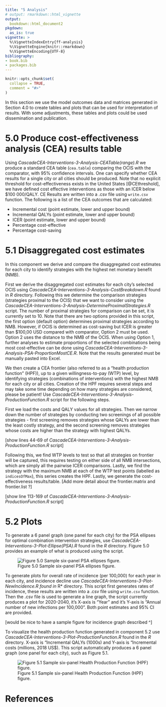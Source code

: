 ```yaml
---
title: "5 Analysis"
# output: rmarkdown::html_vignette
output:
  bookdown::html_document2
pkgdown:
  as_is: true
vignette: >
  %\VignetteIndexEntry{ff-analysis}
  %\VignetteEngine{knitr::rmarkdown}
  %\VignetteEncoding{UTF-8}
bibliography:
- book.bib
- packages.bib  
---
```


```r
knitr::opts_chunk$set(
  collapse = TRUE,
  comment = "#>"
)
```

In this section we use the model outcomes data and matrices generated in Section 4.0 to create tables and plots that can be used for interpretation of results. With some adjustments, these tables and plots could be used dissemination and publication.

# 5.0 Produce cost-effectiveness analysis (CEA) results table {-}

 Using *CascadeCEA-Interventions-3-Analysis-CEATable(range).R* we produce a standard CEA table (`cea.table`) comparing the OCIS with the comparator, with 95% confidence intervals. One can specify whether CEA results for a single city or all cities should be produced. Note that no explicit threshold for cost-effectiveness exists in the United States [@CEthreshold], we have defined cost effective interventions as those with an ICER below $100 000/QALY. CE Results are written into a .csv file using `write.csv` function. The following is a list of the CEA outcomes that are calculated:

  + Incremental cost (point estimate, lower and upper bound)
  + Incremental QALYs (point estimate, lower and upper bound)
  + ICER (point estimate, lower and upper bound)
  + Percentage cost-effective
  + Percentage cost-saving


# 5.1 Disaggregated cost estimates {-}

In this component we derive and compare the disaggregated cost estimates for each city to identify strategies with the highest net monetary benefit (NMB). 

First we derive the disaggregated cost estimates for each city’s selected OCIS using *CascadeCEA-Interventions-3-Analysis-CostBreakdown.R* found in *R* directory. Following this we determine the comparison strategies (strategies proximal to the OCIS) that we want to consider using the *CascadeCEA-Interventions-3-Analysis-DetermineProximalStrategies.R* script. The number of proximal strategies for comparison can be set, it is currently set to 10. Note that there are two options provided in this script, the first option (default option) determines proximal strategies according to NMB. However, if OCIS is determined as cost-saving but ICER is greater than $100,00 USD compared with comparator, Option 2 must be used.  Option 2 uses the distance to the NMB of the OCIS. When using Option 1, further analyses to estimate proportions of the selected combinations being most cost-effective can be done using *CascadeCEA-Interventions-3-Analysis-PSA-ProportionMostCE.R*. Note that the results generated must be manually pasted into Excel. 

We then create a CEA frontier (also referred to as a “health production function” (HPF)), up to a given willingness-to-pay (WTP) level, by identifying strategies (combinations of interventions) with the highest NMB for each city or all cities. Creation of the HPF requires several steps and may take some time depending on how many strategies are considered, please be patient! Use *CascadeCEA-Interventions-3-Analysis-ProductionFunction.R* script for the following steps. 

First we load the costs and QALY values for all strategies. Then we narrow down the number of strategies by conducting two screenings of all possible strategies - first screening  removes strategies whose QALYs are lower than the least costly strategy, and the second screening removes strategies whose costs are higher than the strategy with highest QALYs. 

[show lines 44-69 of *CascadeCEA-Interventions-3-Analysis-ProductionFunction.R* script]

Following this, we find WTP levels to test so that all strategies on frontier will be captured, this requires testing on either side of all NMB intersections, which are simply all the pairwise ICER comparisons. Lastly, we find the strategy with the maximum NMB at each of the WTP test points (labelled as `indicesOfMax`), this series creates the HPF. Lastly, we generate the cost-effectiveness results/table. [Add more detail about the frontier.matrix and frontier.list ?]

[show line 113-169 of *CascadeCEA-Interventions-3-Analysis-ProductionFunction.R* script]

# 5.2 Plots {-}

To generate a 6 panel graph (one panel for each city) for the PSA ellipses for optimal combination intervention strategies, use *CascadeCEA-Interventions-3-Plot-Ellipse(PSA).R* found in the *R* directory. Figure 5.0 provides an example of what is produced using the script.

![Figure 5.0 Sample six-panel PSA ellipses figure. \label{fig:PSA-ellipses}](../figs/04_psa_ellipses.png) 

To generate plots for overall rate of incidence (per 100,000) for each year in each city, and incidence decline use *CascadeCEA-Interventions-3-Plot-NewIncidence.R found in *R* directory. This script first generates rates of incidence, these results are written into a .csv file using `write.csv` function. Then the .csv file is used to generate a line graph, the script currently produces a plot for 2020-2040, it’s X-axis is “Year” and it’s Y-axis is “Annual number of new infections per 100,000”. Both point estimates and 95% CI are provided. 

[would be nice to have a sample figure for incidence graph described ^]

To visualize the health production function generated in component 5.2 use *CascadeCEA-Interventions-3-Plot-ProductionFunction.R* found in the *R* directory. X-axis is “Incremental QALYs (1000s) and Y-axis is “Incremental costs (millions, 2018 US$).  This script automatically produces a 6 panel graph (one panel for each city), such as Figure 5.1.

![Figure 5.1 Sample six-panel Health Production Function (HPF) figure. \label{fig:Health Prodcution Function Visualization}](../figs/05_production_function.png) 

# References {-}
